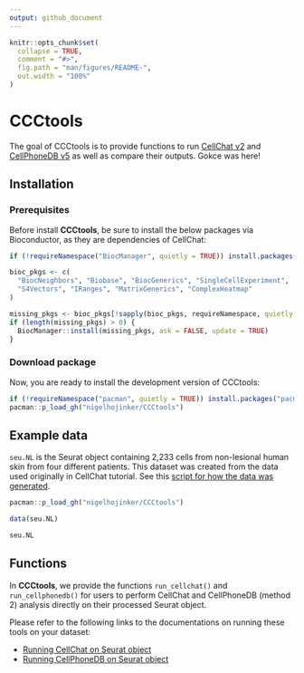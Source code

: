 ---
output: github_document
---

<!-- README.md is generated from README.Rmd. Please edit that file -->

```{r, include = FALSE}
knitr::opts_chunk$set(
  collapse = TRUE,
  comment = "#>",
  fig.path = "man/figures/README-",
  out.width = "100%"
)
```

# CCCtools

<!-- badges: start -->
<!-- badges: end -->

The goal of CCCtools is to provide functions to run [CellChat v2](https://github.com/jinworks/CellChat) and [CellPhoneDB v5](https://github.com/ventolab/CellphoneDB/tree/master) as well as compare their outputs. Gokce was here!

## Installation

### Prerequisites

Before install **CCCtools**, be sure to install the below packages via Bioconductor, as they are dependencies of CellChat:

```{r, eval = FALSE}
if (!requireNamespace("BiocManager", quietly = TRUE)) install.packages("BiocManager")

bioc_pkgs <- c(
  "BiocNeighbors", "Biobase", "BiocGenerics", "SingleCellExperiment", 
  "S4Vectors", "IRanges", "MatrixGenerics", "ComplexHeatmap"
)

missing_pkgs <- bioc_pkgs[!sapply(bioc_pkgs, requireNamespace, quietly = TRUE)]
if (length(missing_pkgs) > 0) {
  BiocManager::install(missing_pkgs, ask = FALSE, update = TRUE)
}
```

### Download package

Now, you are ready to install the development version of CCCtools:

```{r, eval=FALSE}
if (!requireNamespace("pacman", quietly = TRUE)) install.packages("pacman")
pacman::p_load_gh("nigelhojinker/CCCtools")
```


## Example data

`seu.NL` is the Seurat object containing 2,233 cells from non-lesional human skin from four different patients. This dataset was created from the data used originally in CellChat tutorial. See this [script for how the data was generated](data-raw/demo_data.md).

```{r example}
pacman::p_load_gh("nigelhojinker/CCCtools")

data(seu.NL)

seu.NL
```

## Functions

In **CCCtools**, we provide the functions `run_cellchat()` and `run_cellphonedb()` for users to perform CellChat and CellPhoneDB (method 2) analysis directly on their processed Seurat object. 

Please refer to the following links to the documentations on running these tools on your dataset:

- [Running CellChat on Seurat object](https://github.com/nigelhojinker/CCCtools/blob/main/data-raw/Run_CellChat.md)
- [Running CellPhoneDB on Seurat object](https://github.com/nigelhojinker/CCCtools/blob/main/data-raw/Run_CellPhoneDB.md)
